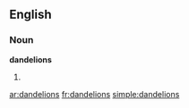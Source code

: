 ==English==

===Noun===
'''dandelions'''

# {{plural of|[[dandelion]]}}

[[ar:dandelions]]
[[fr:dandelions]]
[[simple:dandelions]]